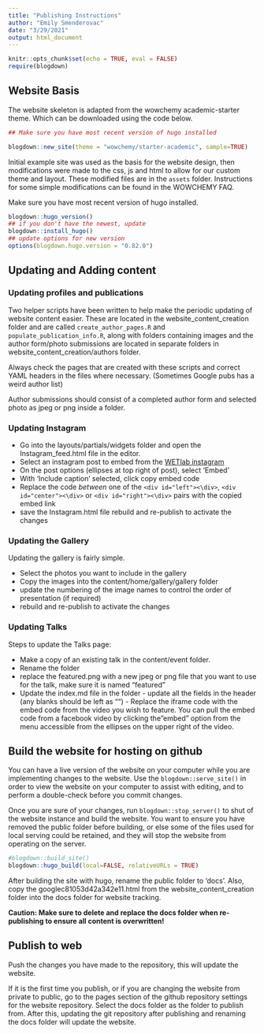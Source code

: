 ```yaml
---
title: "Publishing Instructions"
author: "Emily Smenderovac"
date: "3/29/2021"
output: html_document
---
```


```r
knitr::opts_chunk$set(echo = TRUE, eval = FALSE)
require(blogdown)
```

## Website Basis

The website skeleton is adapted from the wowchemy academic-starter theme. Which can be downloaded using the code below.

```r
## Make sure you have most recent version of hugo installed

blogdown::new_site(theme = "wowchemy/starter-academic", sample=TRUE)

```

Initial example site was used as the basis for the website design, then modifications were made to the css, js and html to allow for our custom theme and layout. These modified files are in the `assets` folder. Instructions for some simple modifications can be found in the WOWCHEMY FAQ. 


Make sure you have most recent version of hugo installed.

```r
blogdown::hugo_version()
## if you don't have the newest, update
blogdown::install_hugo()
## update options for new version
options(blogdown.hugo.version = "0.82.0")

```

## Updating and Adding content

### Updating profiles and publications
Two helper scripts have been written to help make the periodic updating of website content easier. These are located in the website_content_creation folder and are called `create_author_pages.R` and `populate_publication_info.R`, along with folders containing images and the author form/photo submissions are located in separate folders in website_content_creation/authors folder.

Always check the pages that are created with these scripts and correct YAML headers in the files where necessary. (Sometimes Google pubs has a weird author list)

Author submissions should consist of a completed author form and selected photo as jpeg or png inside a folder.

### Updating Instagram

- Go into the layouts/partials/widgets folder and open the Instagram_feed.html file in the editor. 
- Select an instagram post to embed from the [WETlab instagram](https://www.instagram.com/wet_erik/)
- On the post options (ellipses at top right of post), select 'Embed'
- With 'Include caption' selected, click copy embed code
- Replace the code *between* one of the `<div id="left"><\div>`, `<div id="center"><\div>` or `<div id="right"><\div>` pairs with the copied embed link
- save the Instagram.html file rebuild and re-publish to activate the changes

### Updating the Gallery

Updating the gallery is fairly simple.

- Select the photos you want to include in the gallery
- Copy the images into the content/home/gallery/gallery folder
- update the numbering of the image names to control the order of presentation (if required)
- rebuild and re-publish to activate the changes

### Updating Talks

Steps to update the Talks page:

- Make a copy of an existing talk in the content/event folder. 
- Rename the folder
- replace the featured.png with a new jpeg or png file that you want to use for the talk, make sure it is named "featured"
- Update the index.md file in the folder
        - update all the fields in the header (any blanks should be left as "")
        - Replace the iframe code with the embed code from the video you wish to feature. You can pull the embed code from a facebook video by clicking the "embed" option from the menu accessible from the ellipses on the upper right of the video. 

## Build the website for hosting on github

You can have a live version of the website on your computer while you are implementing changes to the website. Use the `blogdown::serve_site()` in order to view the website on your computer to assist with editing, and to perform a double-check before you commit changes. 


Once you are sure of your changes, run `blogdown::stop_server()` to shut of the website instance and build the website. You want to ensure you have removed the public folder before building, or else some of the files used for local serving could be retained, and they will stop the website from operating on the server.


```r
#blogdown::build_site()
blogdown::hugo_build(local=FALSE, relativeURLs = TRUE)
```

After building the site with hugo, rename the public folder to 'docs'. Also, copy the googlec81053d42a342e11.html from the website_content_creation folder into the docs folder for website tracking.


**Caution: Make sure to delete and replace the docs folder when re-publishing to ensure all content is overwritten!**


## Publish to web

Push the changes you have made to the repository, this will update the website. 

If it is the first time you publish, or if you are changing the website from private to public, go to the pages section of the github repository settings for the website repository. Select the docs folder as the folder to publish from. After this, updating the git repository after publishing and renaming the docs folder will update the website.


